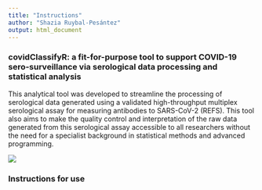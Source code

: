 ```yaml
---
title: "Instructions"
author: "Shazia Ruybal-Pesántez"
output: html_document
---
```


### **covidClassifyR**: a fit-for-purpose tool to support COVID-19 sero-surveillance via serological data processing and statistical analysis

This analytical tool was developed to streamline the processing of serological data generated using a validated high-throughput multiplex serological assay for measuring antibodies to SARS-CoV-2 (REFS). This tool also aims to make the quality control and interpretation of the raw data generated from this serological assay accessible to all researchers without the need for a specialist background in statistical methods and advanced programming.

![](images/app_design.png)

### Instructions for use
